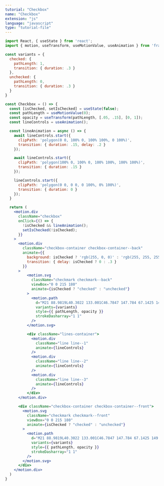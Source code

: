 ```yaml
---
tutorial: "Checkbox"
name: "Checkbox"
extension: "js"
language: "javascript"
type: "tutorial-file"
---
```


```jsx
import React, { useState } from 'react';
import { motion, useTransform, useMotionValue, useAnimation } from 'framer-motion';

const variants = {
  checked: { 
    pathLength: 1, 
    transition: { duration: .3 } 
  },
  unchecked: { 
    pathLength: 0, 
    transition: { duration: .3 } 
  }
}

const Checkbox = () => {
  const [isChecked, setIsChecked] = useState(false);
  const pathLength = useMotionValue(0);
  const opacity = useTransform(pathLength, [.05, .15], [0, 1]);
  const lineControls = useAnimation();

  const lineAnimation = async () => {
    await lineControls.start({ 
      clipPath: 'polygon(0 0, 100% 0, 100% 100%, 0 100%)',
      transition: { duration: .15, delay: .2 }
    });

    await lineControls.start({ 
      clipPath: 'polygon(100% 0, 100% 0, 100% 100%, 100% 100%)',
      transition: { duration: .15 }
    });

    lineControls.start({ 
      clipPath: 'polygon(0 0, 0 0, 0 100%, 0% 100%)', 
      transition: { duration: 0 } 
    });
  }

  return (
    <motion.div 
      className="checkbox"
      onClick={() => {
        !isChecked && lineAnimation();
        setIsChecked(!isChecked);
      }}
    >
      <motion.div 
        className="checkbox-container checkbox-container--back"
        animate={{ 
          background: isChecked ? 'rgb(255, 0, 0)' : 'rgb(255, 255, 255)',
          transition: { delay: isChecked ? 0 : .3 }
        }}
      >
          <motion.svg 
            className="checkmark checkmark--back"
            viewBox="0 0 215 180" 
            animate={isChecked ? "checked" : "unchecked"}
          >
            <motion.path 
              d="M21 88.9819L40.3022 133.001C46.7847 147.784 67.1425 149.146 75.5651 135.376C107.35 83.4098 123.233 60.8675 200 27" 
              variants={variants}
              style={{ pathLength, opacity }}
              strokeDasharray="1 1"
            />
          </motion.svg>

          <div className="lines-container">
            <motion.div 
              className="line line--1" 
              animate={lineControls} 
            />
            <motion.div 
              className="line line--2" 
              animate={lineControls} 
            />
            <motion.div 
              className="line line--3" 
              animate={lineControls} 
            />
          </div>
      </motion.div>

      <div className="checkbox-container checkbox-container--front">
        <motion.svg 
          className="checkmark checkmark--front"
          viewBox="0 0 215 180" 
          animate={isChecked ? "checked" : "unchecked"}
        >
          <motion.path 
            d="M21 88.9819L40.3022 133.001C46.7847 147.784 67.1425 149.146 75.5651 135.376C107.35 83.4098 123.233 60.8675 200 27" 
            variants={variants}
            style={{ pathLength, opacity }}
            strokeDasharray="1 1"
          />
        </motion.svg>
      </div>
    </motion.div>
  )
}
```